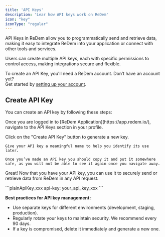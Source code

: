 ```yaml
---
title: 'API Keys'
description: 'Lear how API keys work on ReDem'
icon: "key"
iconType: "regular"
---
```


API Keys in ReDem allow you to programmatically send and retrieve data, making it easy to integrate ReDem into your application or connect with other tools and services.

Users can create multiple API keys, each with specific permissions to control access, making integrations secure and flexible.

<Info>To create an API Key, you'll need a ReDem account. Don’t have an account yet? <br/>Get started by [setting up your account](/account-setup).</Info>

## Create API Key
You can create an API key by following these steps:

<Steps titleSize="h3">
  <Step title="Navigate to manage API Keys">
    <p> Once you are logged in to [ReDem Application](https://app.redem.io/), navigate to the API Keys section in your profile. </p>
  </Step>
  <Step title="Create an API Key">
    Click on the "Create API Key" button to generate a new key.
    
    Give your API key a meaningful name to help you identify its use later.
    
    Once you’ve made an API key you should copy it and put it somewhere safe, as you will not be able to see it again once you navigate away.
  </Step>
  <Step title="Go and connect with ReDem 🚀">
    <p>Great! Now that you have your API key, you can use it to securely send or retrieve data from ReDem in any API request.</p>
    ```plainApiKey_xxx
        api-key: your_api_key_xxx
    ```
  </Step>
</Steps>

**Best practices for API key management:**

- Use separate keys for different environments (development, staging, production).
- Regularly rotate your keys to maintain security. We recommend every 90 days.
- If a key is compromised, delete it immediately and generate a new one.
